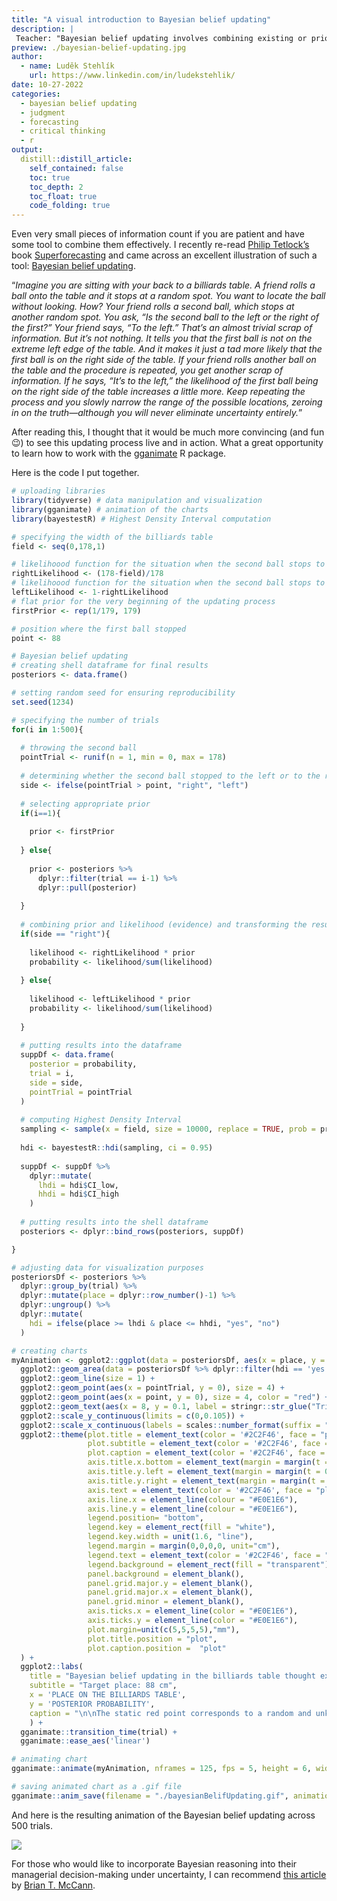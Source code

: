 ```yaml
---
title: "A visual introduction to Bayesian belief updating"
description: |
 Teacher: "Bayesian belief updating involves combining existing or prior beliefs with an assessment of the strength of new evidence." Student: "And could I please see this in action?"             
preview: ./bayesian-belief-updating.jpg
author:
  - name: Luděk Stehlík
    url: https://www.linkedin.com/in/ludekstehlik/
date: 10-27-2022
categories:
  - bayesian belief updating
  - judgment
  - forecasting
  - critical thinking
  - r
output:
  distill::distill_article:
    self_contained: false
    toc: true
    toc_depth: 2
    toc_float: true
    code_folding: true
---
```


Even very small pieces of information count if you are patient and have some tool to combine them effectively. I recently re-read [Philip Tetlock's](https://en.wikipedia.org/wiki/Philip_E._Tetlock) book [Superforecasting](https://en.wikipedia.org/wiki/Superforecasting:_The_Art_and_Science_of_Prediction) and came across an excellent illustration of such a tool: [Bayesian belief updating](https://en.wikipedia.org/wiki/Bayesian_inference).

"*Imagine you are sitting with your back to a billiards table. A friend rolls a ball onto the table and it stops at a random spot. You want to locate the ball without looking. How? Your friend rolls a second ball, which stops at another random spot. You ask, “Is the second ball to the left or the right of the first?” Your friend says, “To the left.” That’s an almost trivial scrap of information. But it’s not nothing. It tells you that the first ball is not on the extreme left edge of the table. And it makes it just a tad more likely that the first ball is on the right side of the table. If your friend rolls another ball on the table and the procedure is repeated, you get another scrap of information. If he says, “It’s to the left,” the likelihood of the first ball being on the right side of the table increases a little more. Keep repeating the process and you slowly narrow the range of the possible locations, zeroing in on the truth—although you will never eliminate uncertainty entirely.*”

After reading this, I thought that it would be much more convincing (and fun 😉) to see this updating process live and in action. What a great opportunity to learn how to work with the [gganimate](chrome-extension://efaidnbmnnnibpcajpcglclefindmkaj/https://cran.r-project.org/web/packages/gganimate/gganimate.pdf) R package.

Here is the code I put together.

```r

# uploading libraries
library(tidyverse) # data manipulation and visualization
library(gganimate) # animation of the charts
library(bayestestR) # Highest Density Interval computation

# specifying the width of the billiards table  
field <- seq(0,178,1)

# likelihoood function for the situation when the second ball stops to the right of the first one 
rightLikelihood <- (178-field)/178
# likelihoood function for the situation when the second ball stops to the left of the first one 
leftLikelihood <- 1-rightLikelihood
# flat prior for the very beginning of the updating process  
firstPrior <- rep(1/179, 179)

# position where the first ball stopped
point <- 88

# Bayesian belief updating
# creating shell dataframe for final results
posteriors <- data.frame()

# setting random seed for ensuring reproducibility
set.seed(1234)

# specifying the number of trials
for(i in 1:500){
  
  # throwing the second ball
  pointTrial <- runif(n = 1, min = 0, max = 178)
  
  # determining whether the second ball stopped to the left or to the right of the first one 
  side <- ifelse(pointTrial > point, "right", "left")
  
  # selecting appropriate prior
  if(i==1){
    
    prior <- firstPrior
    
  } else{
    
    prior <- posteriors %>% 
      dplyr::filter(trial == i-1) %>% 
      dplyr::pull(posterior)
    
  }
  
  # combining prior and likelihood (evidence) and transforming the result into probabilities
  if(side == "right"){
    
    likelihood <- rightLikelihood * prior 
    probability <- likelihood/sum(likelihood)
    
  } else{
    
    likelihood <- leftLikelihood * prior
    probability <- likelihood/sum(likelihood)
    
  }
  
  # putting results into the dataframe
  suppDf <- data.frame(
    posterior = probability,
    trial = i,
    side = side,
    pointTrial = pointTrial
  )
  
  # computing Highest Density Interval
  sampling <- sample(x = field, size = 10000, replace = TRUE, prob = probability)
  
  hdi <- bayestestR::hdi(sampling, ci = 0.95)
  
  suppDf <- suppDf %>%
    dplyr::mutate(
      lhdi = hdi$CI_low,
      hhdi = hdi$CI_high
    )
  
  # putting results into the shell dataframe 
  posteriors <- dplyr::bind_rows(posteriors, suppDf)

}

# adjusting data for visualization purposes
posteriorsDf <- posteriors %>%
  dplyr::group_by(trial) %>%
  dplyr::mutate(place = dplyr::row_number()-1) %>%
  dplyr::ungroup() %>%
  dplyr::mutate(
    hdi = ifelse(place >= lhdi & place <= hhdi, "yes", "no")
  )

# creating charts
myAnimation <- ggplot2::ggplot(data = posteriorsDf, aes(x = place, y = posterior)) +
  ggplot2::geom_area(data = posteriorsDf %>% dplyr::filter(hdi == 'yes'), fill = 'light blue') +
  ggplot2::geom_line(size = 1) +
  ggplot2::geom_point(aes(x = pointTrial, y = 0), size = 4) +
  ggplot2::geom_point(aes(x = point, y = 0), size = 4, color = "red") +
  ggplot2::geom_text(aes(x = 8, y = 0.1, label = stringr::str_glue("Trial: {trial}\n95% HDI: [{lhdi}, {hhdi}]")), color = "grey") +
  ggplot2::scale_y_continuous(limits = c(0,0.105)) +
  ggplot2::scale_x_continuous(labels = scales::number_format(suffix = " cm")) +
  ggplot2::theme(plot.title = element_text(color = '#2C2F46', face = "plain", size = 19, margin=margin(0,0,12,0)),
                 plot.subtitle = element_text(color = '#2C2F46', face = "plain", size = 13, margin=margin(0,0,15,0)),
                 plot.caption = element_text(color = '#2C2F46', face = "plain", size = 11, hjust = 0),
                 axis.title.x.bottom = element_text(margin = margin(t = 15, r = 0, b = 0, l = 0), color = '#2C2F46', face = "plain", size = 13, lineheight = 16, hjust = 0),
                 axis.title.y.left = element_text(margin = margin(t = 0, r = 15, b = 0, l = 0), color = '#2C2F46', face = "plain", size = 13, lineheight = 16, hjust = 1),
                 axis.title.y.right = element_text(margin = margin(t = 0, r = 0, b = 0, l = 15), color = '#2C2F46', face = "plain", size = 13, lineheight = 16, hjust = 0),
                 axis.text = element_text(color = '#2C2F46', face = "plain", size = 12, lineheight = 16),
                 axis.line.x = element_line(colour = "#E0E1E6"),
                 axis.line.y = element_line(colour = "#E0E1E6"),
                 legend.position= "bottom",
                 legend.key = element_rect(fill = "white"),
                 legend.key.width = unit(1.6, "line"),
                 legend.margin = margin(0,0,0,0, unit="cm"),
                 legend.text = element_text(color = '#2C2F46', face = "plain", size = 10, lineheight = 16),
                 legend.background = element_rect(fill = "transparent"),
                 panel.background = element_blank(),
                 panel.grid.major.y = element_blank(),
                 panel.grid.major.x = element_blank(),
                 panel.grid.minor = element_blank(),
                 axis.ticks.x = element_line(color = "#E0E1E6"),
                 axis.ticks.y = element_line(color = "#E0E1E6"),
                 plot.margin=unit(c(5,5,5,5),"mm"),
                 plot.title.position = "plot",
                 plot.caption.position =  "plot"
  ) +
  ggplot2::labs(
    title = "Bayesian belief updating in the billiards table thought experiment",
    subtitle = "Target place: 88 cm",
    x = 'PLACE ON THE BILLIARDS TABLE', 
    y = 'POSTERIOR PROBABILITY',
    caption = "\n\nThe static red point corresponds to a random and unknown location of the first ball. The moving black point then corresponds to the location where the second,\nrepeatedly rolled ball randomly ended up. The area in blue corresponds to the 95% Highest Density Interval of the posterior distribution. All points inside this\ninterval have a higher probability density than points outside this interval."
    ) +
  gganimate::transition_time(trial) +
  gganimate::ease_aes('linear')

# animating chart
gganimate::animate(myAnimation, nframes = 125, fps = 5, height = 6, width = 11, units = "in", res = 125)

# saving animated chart as a .gif file
gganimate::anim_save(filename = "./bayesianBelifUpdating.gif", animation = last_animation())


```


And here is the resulting animation of the Bayesian belief updating across 500 trials.

<img src="./bayesianBelifUpdating.gif">


For those who would like to incorporate Bayesian reasoning into their managerial decision-making under uncertainty, I can recommend [this article](https://journals.sagepub.com/doi/full/10.1177/0008125620948264) by [Brian T. McCann](https://www.linkedin.com/in/brian-t-mccann-7a322617/). 


